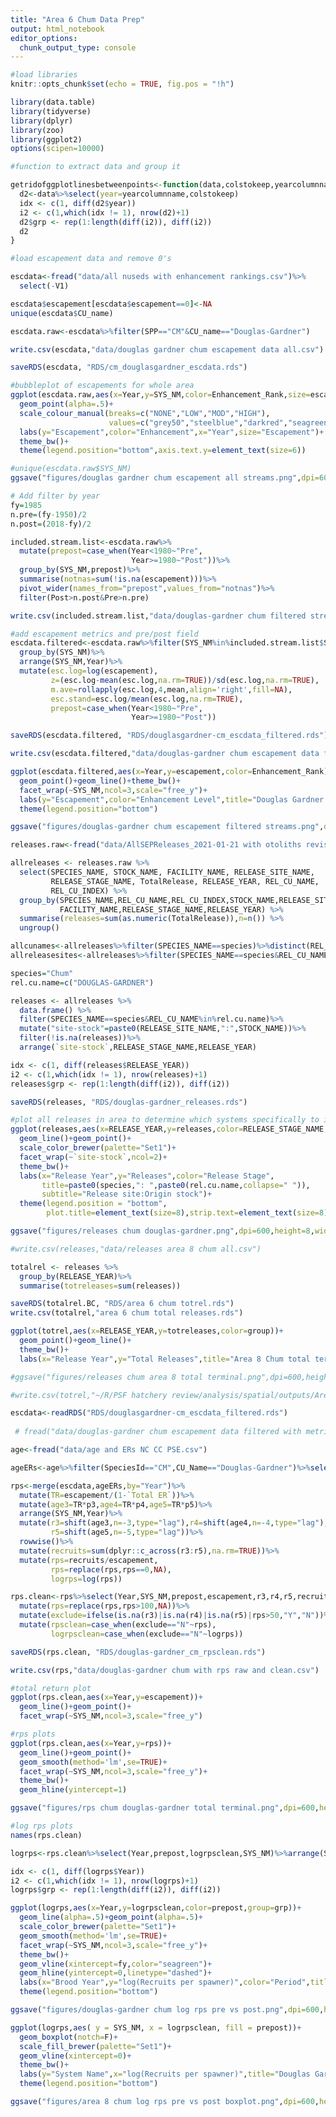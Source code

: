 ```yaml
---
title: "Area 6 Chum Data Prep"
output: html_notebook
editor_options: 
  chunk_output_type: console
---
```



```r
#load libraries
knitr::opts_chunk$set(echo = TRUE, fig.pos = "!h")

library(data.table)
library(tidyverse)
library(dplyr)
library(zoo)
library(ggplot2)
options(scipen=10000)

```


```r
#function to extract data and group it

getridofggplotlinesbetweenpoints<-function(data,colstokeep,yearcolumnname) {
  d2<-data%>%select(year=yearcolumnname,colstokeep)
  idx <- c(1, diff(d2$year))
  i2 <- c(1,which(idx != 1), nrow(d2)+1)
  d2$grp <- rep(1:length(diff(i2)), diff(i2))
  d2
}
```



```r
#load escapement data and remove 0's

escdata<-fread("data/all nuseds with enhancement rankings.csv")%>%
  select(-V1)

escdata$escapement[escdata$escapement==0]<-NA
unique(escdata$CU_name)

escdata.raw<-escdata%>%filter(SPP=="CM"&CU_name=="Douglas-Gardner")

write.csv(escdata,"data/douglas gardner chum escapement data all.csv")

saveRDS(escdata, "RDS/cm_douglasgardner_escdata.rds")

#bubbleplot of escapements for whole area
ggplot(escdata.raw,aes(x=Year,y=SYS_NM,color=Enhancement_Rank,size=escapement))+
  geom_point(alpha=.5)+
  scale_colour_manual(breaks=c("NONE","LOW","MOD","HIGH"),
                      values=c("grey50","steelblue","darkred","seagreen"))+
  labs(y="Escapement",color="Enhancement",x="Year",size="Escapement")+
  theme_bw()+
  theme(legend.position="bottom",axis.text.y=element_text(size=6))

#unique(escdata.raw$SYS_NM)
ggsave("figures/douglas gardner chum escapement all streams.png",dpi=600,height=9,width=7)

```


```r
# Add filter by year
fy=1985
n.pre=(fy-1950)/2
n.post=(2018-fy)/2

included.stream.list<-escdata.raw%>%
  mutate(prepost=case_when(Year<1980~"Pre",
                           Year>=1980~"Post"))%>%
  group_by(SYS_NM,prepost)%>%
  summarise(notnas=sum(!is.na(escapement)))%>%
  pivot_wider(names_from="prepost",values_from="notnas")%>%
  filter(Post>n.post&Pre>n.pre)

write.csv(included.stream.list,"data/douglas-gardner chum filtered stream list.csv")

#add escapement metrics and pre/post field
escdata.filtered<-escdata.raw%>%filter(SYS_NM%in%included.stream.list$SYS_NM)%>%
  group_by(SYS_NM)%>%
  arrange(SYS_NM,Year)%>%
  mutate(esc.log=log(escapement),
         z=(esc.log-mean(esc.log,na.rm=TRUE))/sd(esc.log,na.rm=TRUE),
         m.ave=rollapply(esc.log,4,mean,align='right',fill=NA),
         esc.stand=esc.log/mean(esc.log,na.rm=TRUE),
         prepost=case_when(Year<1980~"Pre",
                           Year>=1980~"Post"))

saveRDS(escdata.filtered, "RDS/douglasgardner-cm_escdata_filtered.rds")

write.csv(escdata.filtered,"data/douglas-gardner chum escapement data filtered with metrics.csv")

ggplot(escdata.filtered,aes(x=Year,y=escapement,color=Enhancement_Rank))+
  geom_point()+geom_line()+theme_bw()+
  facet_wrap(~SYS_NM,ncol=3,scale="free_y")+
  labs(y="Escapement",color="Enhancement Level",title="Douglas Gardner Escapement (filtered streams)")+
  theme(legend.position="bottom")

ggsave("figures/douglas-gardner chum escapement filtered streams.png",dpi=600,height=9,width=7)

```


```r
releases.raw<-fread("data/AllSEPReleases_2021-01-21 with otoliths revised.csv")

allreleases <- releases.raw %>%
  select(SPECIES_NAME, STOCK_NAME, FACILITY_NAME, RELEASE_SITE_NAME,
         RELEASE_STAGE_NAME, TotalRelease, RELEASE_YEAR, REL_CU_NAME,
         REL_CU_INDEX) %>%
  group_by(SPECIES_NAME,REL_CU_NAME,REL_CU_INDEX,STOCK_NAME,RELEASE_SITE_NAME,
           FACILITY_NAME,RELEASE_STAGE_NAME,RELEASE_YEAR) %>%
  summarise(releases=sum(as.numeric(TotalRelease)),n=n()) %>% 
  ungroup()

allcunames<-allreleases%>%filter(SPECIES_NAME==species)%>%distinct(REL_CU_NAME)
allreleasesites<-allreleases%>%filter(SPECIES_NAME==species&REL_CU_NAME=="")%>%distinct(RELEASE_SITE_NAME,STOCK_NAME)

species="Chum"
rel.cu.name=c("DOUGLAS-GARDNER")

releases <- allreleases %>% 
  data.frame() %>% 
  filter(SPECIES_NAME==species&REL_CU_NAME%in%rel.cu.name)%>%
  mutate("site-stock"=paste0(RELEASE_SITE_NAME,":",STOCK_NAME))%>%
  filter(!is.na(releases))%>%
  arrange(`site-stock`,RELEASE_STAGE_NAME,RELEASE_YEAR)

idx <- c(1, diff(releases$RELEASE_YEAR))
i2 <- c(1,which(idx != 1), nrow(releases)+1)
releases$grp <- rep(1:length(diff(i2)), diff(i2))

saveRDS(releases, "RDS/douglas-gardner_releases.rds")

#plot all releases in area to determine which systems specifically to included
ggplot(releases,aes(x=RELEASE_YEAR,y=releases,color=RELEASE_STAGE_NAME,group=grp))+
  geom_line()+geom_point()+
  scale_color_brewer(palette="Set1")+
  facet_wrap(~`site-stock`,ncol=2)+
  theme_bw()+
  labs(x="Release Year",y="Releases",color="Release Stage",
       title=paste0(species,": ",paste0(rel.cu.name,collapse=" ")),
       subtitle="Release site:Origin stock")+
  theme(legend.position = "bottom",
        plot.title=element_text(size=8),strip.text=element_text(size=8))

ggsave("figures/releases chum douglas-gardner.png",dpi=600,height=8,width=6)

#write.csv(releases,"data/releases area 8 chum all.csv")

```


```r

totalrel <- releases %>% 
  group_by(RELEASE_YEAR)%>%
  summarise(totreleases=sum(releases))

saveRDS(totalrel.BC, "RDS/area 6 chum totrel.rds")
write.csv(totalrel,"area 6 chum total releases.rds")

```


```r
ggplot(totrel,aes(x=RELEASE_YEAR,y=totreleases,color=group))+
  geom_point()+geom_line()+
  theme_bw()+
  labs(x="Release Year",y="Total Releases",title="Area 8 Chum total terminal releases (excludes Mcloughlin Bay)")

#ggsave("figures/releases chum area 8 total terminal.png",dpi=600,height=6,width=6)

#write.csv(totrel,"~/R/PSF hatchery review/analysis/spatial/outputs/Area 25 chum releases totals.csv")
```

``` r
escdata<-readRDS("RDS/douglasgardner-cm_escdata_filtered.rds")
  
 # fread("data/douglas-gardner chum escapement data filtered with metrics.csv")

age<-fread("data/age and ERs NC CC PSE.csv")

ageERs<-age%>%filter(SpeciesId=="CM",CU_Name=="Douglas-Gardner")%>%select(Year=BroodYear,`Total ER`,p3=Age3,p4=Age4,p5=Age5)

rps<-merge(escdata,ageERs,by="Year")%>%
  mutate(TR=escapement/(1-`Total ER`))%>%
  mutate(age3=TR*p3,age4=TR*p4,age5=TR*p5)%>%
  arrange(SYS_NM,Year)%>%
  mutate(r3=shift(age3,n=-3,type="lag"),r4=shift(age4,n=-4,type="lag"),
         r5=shift(age5,n=-5,type="lag"))%>%
  rowwise()%>%
  mutate(recruits=sum(dplyr::c_across(r3:r5),na.rm=TRUE))%>%
  mutate(rps=recruits/escapement,
         rps=replace(rps,rps==0,NA),
         logrps=log(rps))

rps.clean<-rps%>%select(Year,SYS_NM,prepost,escapement,r3,r4,r5,recruits,esc.log,z,m.ave,esc.stand,rps,logrps)%>%
  mutate(rps=replace(rps,rps>100,NA))%>%
  mutate(exclude=ifelse(is.na(r3)|is.na(r4)|is.na(r5)|rps>50,"Y","N"))%>%
  mutate(rpsclean=case_when(exclude=="N"~rps),
         logrpsclean=case_when(exclude=="N"~logrps))

saveRDS(rps.clean, "RDS/douglas-gardner_cm_rpsclean.rds")

write.csv(rps,"data/douglas-gardner chum with rps raw and clean.csv")

```

```r
#total return plot
ggplot(rps.clean,aes(x=Year,y=escapement))+
  geom_line()+geom_point()+
  facet_wrap(~SYS_NM,ncol=3,scale="free_y")

#rps plots
ggplot(rps.clean,aes(x=Year,y=rps))+
  geom_line()+geom_point()+
  geom_smooth(method='lm',se=TRUE)+
  facet_wrap(~SYS_NM,ncol=3,scale="free_y")+
  theme_bw()+
  geom_hline(yintercept=1)

ggsave("figures/rps chum douglas-gardner total terminal.png",dpi=600,height=9,width=6)

#log rps plots
names(rps.clean)

logrps<-rps.clean%>%select(Year,prepost,logrpsclean,SYS_NM)%>%arrange(SYS_NM,prepost,Year)

idx <- c(1, diff(logrps$Year))
i2 <- c(1,which(idx != 1), nrow(logrps)+1)
logrps$grp <- rep(1:length(diff(i2)), diff(i2))

ggplot(logrps,aes(x=Year,y=logrpsclean,color=prepost,group=grp))+
  geom_line(alpha=.5)+geom_point(alpha=.5)+
  scale_color_brewer(palette="Set1")+
  geom_smooth(method='lm',se=TRUE)+
  facet_wrap(~SYS_NM,ncol=3,scale="free_y")+
  theme_bw()+
  geom_vline(xintercept=fy,color="seagreen")+
  geom_hline(yintercept=0,linetype="dashed")+
  labs(x="Brood Year",y="log(Recruits per spawner)",color="Period",title="Douglas Gardner Chum")+
  theme(legend.position="bottom")

ggsave("figures/douglas-gardner chum log rps pre vs post.png",dpi=600,height=9,width=7)

ggplot(logrps,aes( y = SYS_NM, x = logrpsclean, fill = prepost))+
  geom_boxplot(notch=F)+
  scale_fill_brewer(palette="Set1")+
  geom_vline(xintercept=0)+
  theme_bw()+
  labs(y="System Name",x="log(Recruits per spawner)",title="Douglas Gardner Chum")+
  theme(legend.position="bottom")

ggsave("figures/area 8 chum log rps pre vs post boxplot.png",dpi=600,height=8,width=7)

```

```r


```


